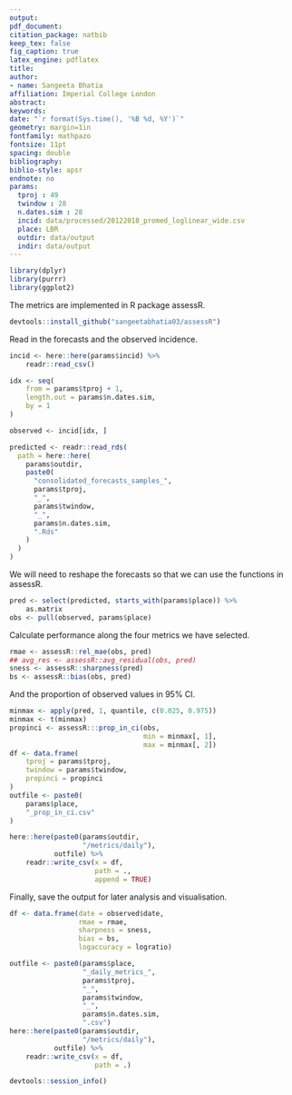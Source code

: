 ```yaml
---
output: 
pdf_document:
citation_package: natbib
keep_tex: false
fig_caption: true
latex_engine: pdflatex
title: 
author:
- name: Sangeeta Bhatia
affiliation: Imperial College London
abstract: 
keywords: 
date: "`r format(Sys.time(), '%B %d, %Y')`"
geometry: margin=1in
fontfamily: mathpazo
fontsize: 11pt
spacing: double
bibliography: 
biblio-style: apsr
endnote: no
params:
  tproj : 49
  twindow : 28
  n.dates.sim : 28
  incid: data/processed/20122018_promed_loglinear_wide.csv
  place: LBR
  outdir: data/output
  indir: data/output
---
```


```r
library(dplyr)
library(purrr)
library(ggplot2)
```
The metrics are implemented in R package assessR.

```r
devtools::install_github("sangeetabhatia03/assessR")
```

Read in the forecasts and the observed incidence.

```r

incid <- here::here(params$incid) %>%
    readr::read_csv()

idx <- seq(
    from = params$tproj + 1,
    length.out = params$n.dates.sim,
    by = 1
)

observed <- incid[idx, ]

```

```r
predicted <- readr::read_rds(
  path = here::here(
    params$outdir,
    paste0(
      "consolidated_forecasts_samples_",
      params$tproj,
      "_",
      params$twindow,
      "_",
      params$n.dates.sim,
      ".Rds"
    )
  )
)
```
We will need to reshape the forecasts so that we can use the functions
in assessR.

```r

pred <- select(predicted, starts_with(params$place)) %>%
    as.matrix
obs <- pull(observed, params$place)
```

Calculate performance along the four metrics we have selected.

```r
rmae <- assessR::rel_mae(obs, pred)
## avg_res <- assessR::avg_residual(obs, pred)
sness <- assessR::sharpness(pred)
bs <- assessR::bias(obs, pred)
```

And the proportion of observed values in 95% CI.

```r
minmax <- apply(pred, 1, quantile, c(0.025, 0.975))
minmax <- t(minmax)
propinci <- assessR:::prop_in_ci(obs,
                                 min = minmax[, 1],
                                 max = minmax[, 2])
df <- data.frame(
    tproj = params$tproj,
    twindow = params$twindow,
    propinci = propinci
)
outfile <- paste0(
    params$place, 
    "_prop_in_ci.csv"
)

here::here(paste0(params$outdir,
                  "/metrics/daily"),
           outfile) %>%
    readr::write_csv(x = df,
                     path = .,
                     append = TRUE)

```

Finally,  save the output for later analysis and visualisation.

```r
df <- data.frame(date = observed$date,
                 rmae = rmae,
                 sharpness = sness,
                 bias = bs,
                 logaccuracy = logratio)

outfile <- paste0(params$place, 
                  "_daily_metrics_",
                  params$tproj,
                  "_",
                  params$twindow,
                  "_",
                  params$n.dates.sim,
                  ".csv")
here::here(paste0(params$outdir,
                  "/metrics/daily"),
           outfile) %>%
    readr::write_csv(x = df,
                     path = .)

```



```r
devtools::session_info()
```
